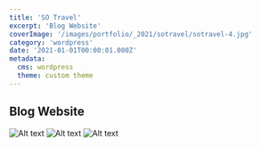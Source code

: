 ```yaml
---
title: 'SO Travel'
excerpt: 'Blog Website'
coverImage: '/images/portfolio/_2021/sotravel/sotravel-4.jpg'
category: 'wordpress'
date: '2021-01-01T00:00:01.000Z'
metadata:
  cms: wordpress
  theme: custom theme
---
```


## Blog Website

![Alt text](/images/portfolio/_2021/sotravel/sotravel-1.jpg)
![Alt text](/images/portfolio/_2021/sotravel/sotravel-2.jpg)
![Alt text](/images/portfolio/_2021/sotravel/sotravel-3.jpg)
